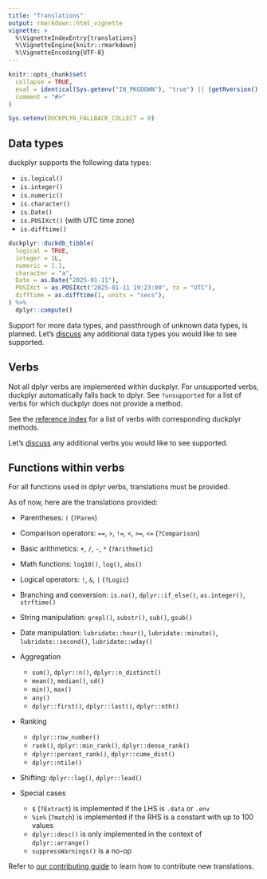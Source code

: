```yaml
---
title: "Translations"
output: rmarkdown::html_vignette
vignette: >
  %\VignetteIndexEntry{translations}
  %\VignetteEngine{knitr::rmarkdown}
  %\VignetteEncoding{UTF-8}
---
```


```r
knitr::opts_chunk$set(
  collapse = TRUE,
  eval = identical(Sys.getenv("IN_PKGDOWN"), "true") || (getRversion() >= "4.1"),
  comment = "#>"
)

Sys.setenv(DUCKPLYR_FALLBACK_COLLECT = 0)
```

## Data types

duckplyr supports the following data types:

- `is.logical()`
- `is.integer()`
- `is.numeric()`
- `is.character()`
- `is.Date()`
- `is.POSIXct()` (with UTC time zone)
- `is.difftime()`

```r
duckplyr::duckdb_tibble(
  logical = TRUE,
  integer = 1L,
  numeric = 1.1,
  character = "a",
  Date = as.Date("2025-01-11"),
  POSIXct = as.POSIXct("2025-01-11 19:23:00", tz = "UTC"),
  difftime = as.difftime(1, units = "secs"),
) %>%
  dplyr::compute()
```

Support for more data types, and passthrough of unknown data types, is planned.
Let's [discuss](https://github.com/tidyverse/duckplyr/discussions/) any additional data types you would like to see supported.


## Verbs

Not all dplyr verbs are implemented within duckplyr.
For unsupported verbs, duckplyr automatically falls back to dplyr.
See `?unsupported` for a list of verbs for which duckplyr does not provide a method.

See the [reference index](https://duckplyr.tidyverse.org/reference/index.html) for a list of verbs with corresponding duckplyr methods.

Let's [discuss](https://github.com/tidyverse/duckplyr/discussions/) any additional verbs you would like to see supported.


## Functions within verbs

For all functions used in dplyr verbs, translations must be provided. 

As of now, here are the translations provided:

- Parentheses: `(` (`?Paren`)

- Comparison operators: `==`, `>`, `!=`, `<`, `>=`, `<=` (`?Comparison`)

- Basic arithmetics: `+`, `/`, `-`, `*` (`?Arithmetic`)

- Math functions: `log10()`, `log()`, `abs()`

- Logical operators: `!`, `&`, `|` (`?Logic`)

- Branching and conversion: `is.na()`, `dplyr::if_else()`, `as.integer()`, `strftime()`

- String manipulation: `grepl()`, `substr()`, `sub()`, `gsub()`

- Date manipulation: `lubridate::hour()`, `lubridate::minute()`, `lubridate::second()`, `lubridate::wday()`

- Aggregation

    - `sum()`, `dplyr::n()`, `dplyr::n_distinct()`
    - `mean()`, `median()`, `sd()`
    - `min()`, `max()`
    - `any()`
    - `dplyr::first()`, `dplyr::last()`, `dplyr::nth()`

- Ranking

    - `dplyr::row_number()`
    - `rank()`, `dplyr::min_rank()`, `dplyr::dense_rank()`
    - `dplyr::percent_rank()`, `dplyr::cume_dist()`
    - `dplyr::ntile()`

- Shifting: `dplyr::lag()`, `dplyr::lead()`

- Special cases

    - `$` (`?Extract`) is implemented if the LHS is `.data` or `.env`
    - `%in%` (`?match`) is implemented if the RHS is a constant with up to 100 values
    - `dplyr::desc()` is only implemented in the context of `dplyr::arrange()`
    - `suppressWarnings()` is a no-op

Refer to [our contributing guide](https://duckplyr.tidyverse.org/CONTRIBUTING.html#new-translations-for-functions) to learn how to contribute new translations.
